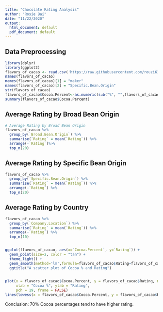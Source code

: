 ---
title: "Chocolate Rating Analysis"
author: "Rosie Bai"
date: "11/22/2020"
output:
  html_document: default
  pdf_document: default
---

## Data Preprocessing
```{r}
library(dplyr)
library(ggplot2)
flavors_of_cacao <- read.csv('https://raw.githubusercontent.com/rouzi612/R-weekly-project/main/flavors_of_cacao.csv')
names(flavors_of_cacao)
names(flavors_of_cacao)[1] = "maker"
names(flavors_of_cacao)[2] = "Specific.Bean.Origin"
str(flavors_of_cacao)
flavors_of_cacao$Cocoa.Percent<-as.numeric(sub("%", "",flavors_of_cacao$Cocoa.Percent, fixed = TRUE))/100
summary(flavors_of_cacao$Cocoa.Percent)

```

## Average Rating by Broad Bean Origin
```{r}
# Average Rating by Broad Bean Origin
flavors_of_cacao %>%
  group_by(`Broad.Bean.Origin`) %>%
  summarise(`Rating` = mean(`Rating`)) %>% 
  arrange(-`Rating`)%>%
  top_n(20)

```

## Average Rating by Specific Bean Origin
```{r}
flavors_of_cacao %>%
  group_by(`Specific.Bean.Origin`) %>%
  summarise(`Rating` = mean(`Rating`)) %>% 
  arrange(-`Rating`) %>%
  top_n(20)


```

## Average Rating by Country
```{r}
flavors_of_cacao %>%
  group_by(`Company.Location`) %>%
  summarise(`Rating` = mean(`Rating`)) %>% 
  arrange(-`Rating`) %>%
  top_n(10)



```



```{r}
ggplot(flavors_of_cacao, aes(x=`Cocoa.Percent`, y=`Rating`)) + 
  geom_point(size=2, color = "tan") +
  theme_light() +
  geom_smooth(method='lm',formula=flavors_of_cacao$Rating~flavors_of_cacao$Cocoa.Percent) +
  ggtitle("A scatter plot of Cocoa % and Rating")
  

plot(x = flavors_of_cacao$Cocoa.Percent, y = flavors_of_cacao$Rating, main = "Cocoa% vs. Chocolate Rating",
     xlab = "Cocoa %", ylab = "Rating",
     pch = 19, frame = FALSE)
lines(lowess(x = flavors_of_cacao$Cocoa.Percent, y = flavors_of_cacao$Rating), col = "blue")

```

Conclusion: 70% Cocoa percentages tend to have higher rating.

